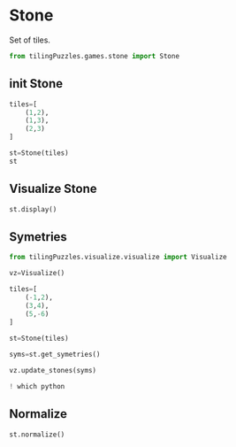 

# Stone

Set of tiles. 

```python

from tilingPuzzles.games.stone import Stone

```

## init Stone 

```python
tiles=[
    (1,2),
    (1,3),
    (2,3)
]

st=Stone(tiles)
st
```


## Visualize Stone 

```python
st.display()
```

## Symetries

```python
from tilingPuzzles.visualize.visualize import Visualize

vz=Visualize()

tiles=[
    (-1,2),
    (3,4),
    (5,-6)
]
 
st=Stone(tiles)

syms=st.get_symetries()

vz.update_stones(syms)

```

```python
! which python
```


## Normalize

```python
st.normalize()
```